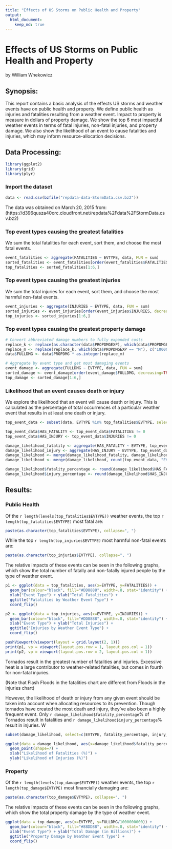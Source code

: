 ```yaml
---
title: "Effects of US Storms on Public Health and Property"
output: 
  html_document:
    keep_md: true
---
```


# Effects of US Storms on Public Health and Property
by William Wnekowicz



## Synopsis:
This report contains a basic analysis of the effects US storms and weather events have on public health and property. We define public health as injuries and fatalities resulting from a weather event. Impact to property is measure in dollars of property damage. We show the top 6 most impactful weather events in terms of fatal injuries, non-fatal injuries, and property damage. We also show the likelihood of an event to cause fatalities and injuries, which may inform resource-allocation decisions.


## Data Processing:

```r
library(ggplot2)
library(grid)
library(plyr)
```

### Import the dataset
```r
data <- read.csv(bzfile("repdata-data-StormData.csv.bz2"))
```

The data was obtained on March 20, 2015 from: (https://d396qusza40orc.cloudfront.net/repdata%2Fdata%2FStormData.csv.bz2)

### Top event types causing the greatest fatalities
We sum the total fatalities for each event, sort them, and choose the most fatal events.
```r
event_fatalities <- aggregate(FATALITIES ~ EVTYPE, data, FUN = sum)
sorted_fatalities <- event_fatalities[order(event_fatalities$FATALITIES, decreasing=TRUE), ]
top_fatalities <- sorted_fatalities[1:6,]
```

### Top event types causing the greatest injuries
We sum the total injuries for each event, sort them, and choose the most harmful non-fatal events.
```r
event_injuries <- aggregate(INJURIES ~ EVTYPE, data, FUN = sum)
sorted_injuries <- event_injuries[order(event_injuries$INJURIES, decreasing=TRUE), ]
top_injuries <- sorted_injuries[1:6,]
```

### Top event types causing the greatest property damage
```r
# Convert abbreviated damage numbers to fully expanded costs
replace_k <- replace(as.character(data$PROPDMGEXP), which(data$PROPDMGEXP == "K"), c("1000"))
replace_m <- replace(replace_k, which(data$PROPDMGEXP == "M"), c("1000000"))
data$FULLDMG <- data$PROPDMG * as.integer(replace_m)

# Aggregate by event type and get most damaging events
event_damage <- aggregate(FULLDMG ~ EVTYPE, data, FUN = sum)
sorted_damage <- event_damage[order(event_damage$FULLDMG, decreasing=TRUE), ]
top_damage <- sorted_damage[1:6,]
```

### Likelihood that an event causes death or injury
We explore the likelihood that an event will cause death or injury. This is calculated as the percentage of total occurrences of a particular weather event that results in at least one death or injury.
```r
top_event_data <- subset(data, EVTYPE %in% top_fatalities$EVTYPE, select=c(BGN_DATE, INJURIES, FATALITIES, FULLDMG, EVTYPE))

top_event_data$HAS_FATALITY <- top_event_data$FATALITIES != 0
top_event_data$HAS_INJURY <- top_event_data$INJURIES != 0

damage_likelihood_fatality <- aggregate(HAS_FATALITY ~ EVTYPE, top_event_data, FUN = sum)
damage_likelihood_injury <- aggregate(HAS_INJURY ~ EVTYPE, top_event_data, FUN = sum)
damage_likelihood <- merge(damage_likelihood_fatality, damage_likelihood_injury, by="EVTYPE")
damage_likelihood <- merge(damage_likelihood, count(top_event_data, "EVTYPE"), by = "EVTYPE")

damage_likelihood$fatality_percentage <- round(damage_likelihood$HAS_FATALITY / damage_likelihood$freq * 100, 2)
damage_likelihood$injury_percentage <- round(damage_likelihood$HAS_INJURY / damage_likelihood$freq * 100, 2)
```


## Results:

### Public Health

Of the `r length(levels(top_fatalities$EVTYPE))` weather events, the top `r length(top_fatalities$EVTYPE)` most fatal are:
```r
paste(as.character(top_fatalities$EVTYPE), collapse=", ")
```

While the top `r length(top_injuries$EVTYPE)` most harmful non-fatal events are:
```r
paste(as.character(top_injuries$EVTYPE), collapse=", ")
```

The relative impacts of these events can be seen in the following graphs, which show the total number of fatally and non-fatally injured people by the type of weather event.

```r
p1 <- ggplot(data = top_fatalities, aes(x=EVTYPE, y=FATALITIES)) + 
  geom_bar(colour="black", fill="#DD8888", width=.8, stat="identity") +
  xlab("Event Type") + ylab("Total Fatalities") +
  ggtitle("Fatalities by Weather Event Type") +
  coord_flip()

p2 <- ggplot(data = top_injuries, aes(x=EVTYPE, y=INJURIES)) + 
  geom_bar(colour="black", fill="#DD8888", width=.8, stat="identity") +
  xlab("Event Type") + ylab("Total Injuries") +
  ggtitle("Injuries by Weather Event Type") +
  coord_flip()

pushViewport(viewport(layout = grid.layout(2, 1)))
print(p1, vp = viewport(layout.pos.row = 1, layout.pos.col = 1))
print(p2, vp = viewport(layout.pos.row = 2, layout.pos.col = 1))
```

Tornados result in the greatest number of fatalities and injuries. Excessive heat is a large contributor to weather-related fatalities, but comes in fourth for non-fatal injuries. 

(Note that Flash Floods in the fatalities chart are different from Floods in the injuries chart)

However, the likelihood of death or injury from any given event should be taken into account when allocating resources to its prevention. Though tornados have created the most death and injury, they've also been a highly frequent event. Only `r damage_likelihood$fatality_percentage`% of Tornados result in fatalities and `r damage_likelihood$injury_percentage`% result in injuries. W


```r
subset(damage_likelihood, select=c(EVTYPE, fatality_percentage, injury_percentage ))

ggplot(data = damage_likelihood, aes(x=damage_likelihood$fatality_percentage, y=damage_likelihood$injury_percentage, color=damage_likelihood$EVTYPE)) + 
  geom_point(shape=7) + 
  xlab("Likelihood of Fatalities (%)") + 
  ylab("Likelihood of Injuries (%)")
```


### Property

Of the `r length(levels(top_damage$EVTYPE))` weather events, the top `r length(top_damage$EVTYPE)` most financially damaging are:
```r
paste(as.character(top_damage$EVTYPE), collapse=", ")
```

The relative impacts of these events can be seen in the following graphs, which show the total property damage by the type of weather event.

```r
ggplot(data = top_damage, aes(x=EVTYPE, y=FULLDMG/1000000000)) + 
  geom_bar(colour="black", fill="#88DD88", width=.8, stat="identity") +
  xlab("Event Type") + ylab("Total Damage (in Billions)") +
  ggtitle("Property Damage by Weather Event Type") +
  coord_flip()
```
